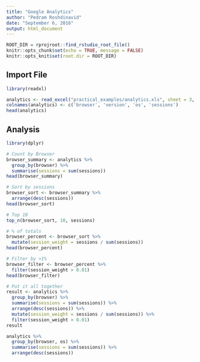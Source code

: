 ```yaml
---
title: "Google Analytics"
author: "Pedram Roshdinavid"
date: "September 6, 2016"
output: html_document
---
```


```r
ROOT_DIR = rprojroot::find_rstudio_root_file()
knitr::opts_chunk$set(echo = TRUE, message = FALSE)
knitr::opts_knit$set(root.dir = ROOT_DIR)
```

## Import File

```r
library(readxl)

analytics <- read_excel("practical_examples/analytics.xls", sheet = 3, skip = 4)
colnames(analytics) <- c('browser', 'version', 'os', 'sessions')
head(analytics)

```

## Analysis

```r
library(dplyr)

# Count by Browser
browser_summary <- analytics %>% 
  group_by(browser) %>%
  summarise(sessions = sum(sessions)) 
head(browser_summary)

# Sort by sessions
browser_sort <- browser_summary %>%
  arrange(desc(sessions))
head(browser_sort)

# Top 10 
top_n(browser_sort, 10, sessions)

# % of totals
browser_percent <- browser_sort %>%
  mutate(session_weight = sessions / sum(sessions))
head(browser_percent)

# Filter by >1%
browser_filter <- browser_percent %>% 
  filter(session_weight > 0.01)
head(browser_filter)

# Put it all together
result <- analytics %>%
  group_by(browser) %>%
  summarise(sessions = sum(sessions)) %>%
  arrange(desc(sessions)) %>%
  mutate(session_weight = sessions / sum(sessions)) %>%
  filter(session_weight > 0.01)
result

analytics %>%
  group_by(browser, os) %>% 
  summarise(sessions = sum(sessions)) %>%
  arrange(desc(sessions))
```

